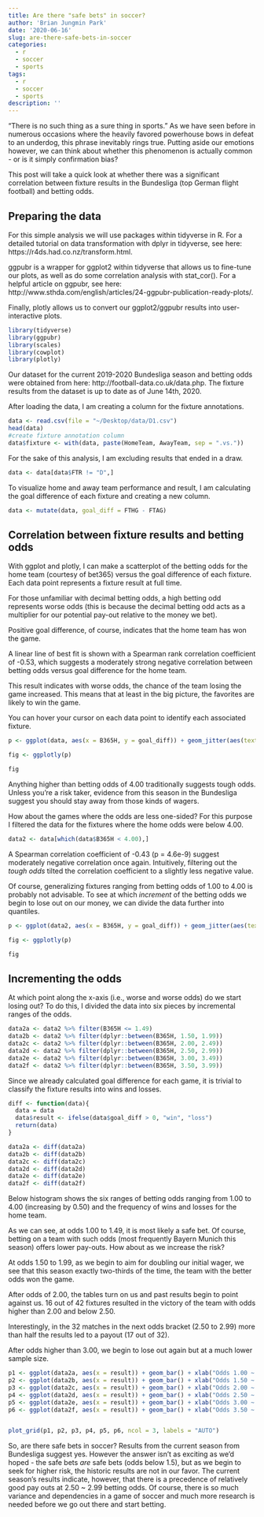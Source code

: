 ```yaml
---
title: Are there "safe bets" in soccer? 
author: 'Brian Jungmin Park'
date: '2020-06-16'
slug: are-there-safe-bets-in-soccer
categories:
  - r
  - soccer
  - sports
tags:
  - r
  - soccer
  - sports
description: ''
---
```


"There is no such thing as a sure thing in sports." As we have seen before in numerous occasions where the heavily favored powerhouse bows in defeat to an underdog, this phrase inevitably rings true. Putting aside our emotions however, we can think about whether this phenomenon is actually common - or is it simply confirmation bias? 

This post will take a quick look at whether there was a significant correlation between fixture results in the Bundesliga (top German flight football) and betting odds. 

## Preparing the data 

For this simple analysis we will use packages within tidyverse in R. For a detailed tutorial on data transformation with dplyr in tidyverse, see here: https://r4ds.had.co.nz/transform.html. 

ggpubr is a wrapper for ggplot2 within tidyverse that allows us to fine-tune our plots, as well as do some correlation analysis with stat_cor(). For a helpful article on ggpubr, see here: http://www.sthda.com/english/articles/24-ggpubr-publication-ready-plots/. 

Finally, plotly allows us to convert our ggplot2/ggpubr results into user-interactive plots. 

```r
library(tidyverse)
library(ggpubr)
library(scales)
library(cowplot)
library(plotly)
```

Our dataset for the current 2019-2020 Bundesliga season and betting odds were obtained from here: http://football-data.co.uk/data.php. The fixture results from the dataset is up to date as of June 14th, 2020. 

After loading the data, I am creating a column for the fixture annotations.

```r
data <- read.csv(file = "~/Desktop/data/D1.csv")
head(data)
#create fixture annotation column
data$fixture <- with(data, paste(HomeTeam, AwayTeam, sep = ".vs."))
```

For the sake of this analysis, I am excluding results that ended in a draw. 

```r
data <- data[data$FTR != "D",]
```

To visualize home and away team performance and result, I am calculating the goal difference of each fixture and creating a new column. 

```r
data <- mutate(data, goal_diff = FTHG - FTAG)
```


## Correlation between fixture results and betting odds

With ggplot and plotly, I can make a scatterplot of the betting odds for the home team (courtesy of bet365) versus the goal difference of each fixture. Each data point represents a fixture result at full time. 

For those unfamiliar with decimal betting odds, a high betting odd represents worse odds (this is because the decimal betting odd acts as a multiplier for our potential pay-out relative to the money we bet). 

Positive goal difference, of course, indicates that the home team has won the game. 

A linear line of best fit is shown with a Spearman rank correlation coefficient of -0.53, which suggests a moderately strong negative correlation between betting odds versus goal difference for the home team.

This result indicates with worse odds, the chance of the team losing the game increased. This means that at least in the big picture, the favorites are likely to win the game. 

You can hover your cursor on each data point to identify each associated fixture. 


```r
p <- ggplot(data, aes(x = B365H, y = goal_diff)) + geom_jitter(aes(text = paste("Fixture: ", fixture)), stat = "identity") + stat_cor(method = "spearman", label.x = 12, label.y = 5, output.type = "text") + geom_smooth(method = "lm") + xlab("Bet365 home team odds") + ylab("goal difference for home team")

fig <- ggplotly(p)

fig
```

Anything higher than betting odds of 4.00 traditionally suggests tough odds. Unless you're a risk taker, evidence from this season in the Bundesliga suggest you should stay away from those kinds of wagers. 

How about the games where the odds are less one-sided? For this purpose I filtered the data for the fixtures where the home odds were below 4.00. 



```r
data2 <- data[which(data$B365H < 4.00),]
```


A Spearman correlation coefficient of -0.43 (p = 4.6e-9) suggest moderately negative correlation once again. Intuitively, filtering out the *tough odds* tilted the correlation coefficient to a slightly less negative value. 

Of course, generalizing fixtures ranging from betting odds of 1.00 to 4.00 is probably not advisable. To see at which *increment* of the betting odds we begin to lose out on our money, we can divide the data further into quantiles. 


```r
p <- ggplot(data2, aes(x = B365H, y = goal_diff)) + geom_jitter(aes(text = paste("Fixture: ", fixture)), stat = "identity") + stat_cor(method = "spearman", label.x = 3, label.y = 5, output.type = "text") + geom_smooth(method = "lm") + xlab("Bet365 home team odds") + ylab("goal difference for home team") + xlim(c(1,4.00))

fig <- ggplotly(p)

fig
```

## Incrementing the odds 

At which point along the x-axis (i.e., worse and worse odds) do we start losing out? To do this, I divided the data into six pieces by incremental ranges of the odds. 


```r
data2a <- data2 %>% filter(B365H <= 1.49)
data2b <- data2 %>% filter(dplyr::between(B365H, 1.50, 1.99))
data2c <- data2 %>% filter(dplyr::between(B365H, 2.00, 2.49))
data2d <- data2 %>% filter(dplyr::between(B365H, 2.50, 2.99))
data2e <- data2 %>% filter(dplyr::between(B365H, 3.00, 3.49))
data2f <- data2 %>% filter(dplyr::between(B365H, 3.50, 3.99))
```

Since we already calculated goal difference for each game, it is trivial to classify the fixture results into wins and losses. 


```r
diff <- function(data){
  data = data
  data$result <- ifelse(data$goal_diff > 0, "win", "loss")
  return(data)
}
```

```r
data2a <- diff(data2a)
data2b <- diff(data2b)
data2c <- diff(data2c)
data2d <- diff(data2d)
data2e <- diff(data2e)
data2f <- diff(data2f)
```


Below histogram shows the six ranges of betting odds ranging from 1.00 to 4.00 (increasing by 0.50) and the frequency of wins and losses for the home team. 

As we can see, at odds 1.00 to 1.49, it is most likely a safe bet. Of course, betting on a team with such odds (most frequently Bayern Munich this season) offers lower pay-outs. How about as we increase the risk?

At odds 1.50 to 1.99, as we begin to aim for doubling our initial wager, we see that this season exactly two-thirds of the time, the team with the better odds won the game. 

After odds of 2.00, the tables turn on us and past results begin to point against us. 16 out of 42 fixtures resulted in the victory of the team with odds higher than 2.00 and below 2.50.

Interestingly, in the 32 matches in the next odds bracket (2.50 to 2.99) more than half the results led to a payout (17 out of 32). 

After odds higher than 3.00, we begin to lose out again but at a much lower sample size. 


```r
p1 <- ggplot(data2a, aes(x = result)) + geom_bar() + xlab("Odds 1.00 ~ 1.49") + geom_text(stat='count', aes(label=..count..), vjust=-.5)
p2 <- ggplot(data2b, aes(x = result)) + geom_bar() + xlab("Odds 1.50 ~ 1.99") + geom_text(stat='count', aes(label=..count..), vjust=-.5)
p3 <- ggplot(data2c, aes(x = result)) + geom_bar() + xlab("Odds 2.00 ~ 2.49") + geom_text(stat='count', aes(label=..count..), vjust=-.5)
p4 <- ggplot(data2d, aes(x = result)) + geom_bar() + xlab("Odds 2.50 ~ 2.99") + geom_text(stat='count', aes(label=..count..), vjust=-.5)
p5 <- ggplot(data2e, aes(x = result)) + geom_bar() + xlab("Odds 3.00 ~ 3.49") + geom_text(stat='count', aes(label=..count..), vjust=-.5)
p6 <- ggplot(data2f, aes(x = result)) + geom_bar() + xlab("Odds 3.50 ~ 3.99") + geom_text(stat='count', aes(label=..count..), vjust=-.5)


plot_grid(p1, p2, p3, p4, p5, p6, ncol = 3, labels = "AUTO")
```

So, are there safe bets in soccer? Results from the current season from Bundesliga suggest yes. However the answer isn't as exciting as we'd hoped - the safe bets *are* safe bets (odds below 1.5), but as we begin to seek for higher risk, the historic results are not in our favor. The current season's results indicate, however, that there is a precedence of relatively good pay outs at 2.50 ~ 2.99 betting odds. Of course, there is so much variance and dependencies in a game of soccer and much more research is needed before we go out there and start betting. 

